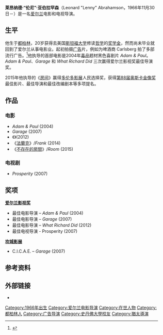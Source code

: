 {{noteTA
|G1=Movie
|T=zh-cn:伦尼·亚伯拉罕森;zh-hk:蘭尼·亞伯咸臣;zh-tw:藍尼·亞伯漢森;
|1=zh-tw:不存在的房間;zh-hk:抖室;zh-cn:房间;
|2=zh-cn:亚伯拉罕森;zh-hk:亞伯咸臣;zh-tw:亞伯漢森;
|3=zh-cn:伦尼;zh-hk:蘭尼;zh-tw:藍尼;
}}
{{Infobox person
| name =  Lenny Abrahamson
| image =
| caption =
| birth_date = {{birth date and age|1966|11|30|df=y}}
| birth_place = 爱尔兰[[都柏林|都柏林]]
| birth_name =Leonard Abrahamson
| othername = 
| occupation = 电影导演、编剧
| spouse =
| years active = 1991-现在
}}

'''莱昂纳德·“伦尼”·亚伯拉罕森'''（Leonard "Lenny" Abrahamson，1966年11月30日－）是一名[[爱尔兰|爱尔兰]]电影和电视导演。

==生平==
他生于[[都柏林|都柏林]]，20岁获得去美国[[斯坦福大学|斯坦福大学]]修读[[哲学|哲学]]的[[奖学金|奖学金]]，然而尚未毕业就回到了爱尔兰从事电影业。起初拍摄[[广告|广告]]片，例如为啤酒商 Carlsberg 拍了多部流行广告。<ref>{{cite news |title=Lenny Abrahamson: 'Good guys can be complex, too' |author=Ryan Gilbey |url=http://www.theguardian.com/film/2013/jan/03/what-richard-did-lenny-abrahamson |publisher=The Guardian |date=2013-01-03 |accessdate=2013-09-04 |archive-date=2019-11-10 |archive-url=https://web.archive.org/web/20191110174854/https://www.theguardian.com/film/2013/jan/03/what-richard-did-lenny-abrahamson |dead-url=no }}</ref>他执导的首部电影是2004年[[毒品|毒品]]题材黑色喜剧片 ''Adam & Paul''。''Adam & Paul''、''Garage'' 和 ''What Richard Did'' 三次赢得爱尔兰影视奖最佳导演奖。

2015年他执导的《[[房间_(电影)|房间]]》赢得[[多伦多影展|多伦多影展]]人民选择奖，获得[[第88届奥斯卡金像奖|第88届奥斯卡金像奖]]最佳影片、最佳导演和最佳改编剧本等多项提名。

==作品==

=== 电影 ===
* ''Adam & Paul'' (2004)
* ''Garage'' (2007)
* 《{{tsl|en|What Richard Did|高富帥失足記}}》(2012)
* 《[[法蘭克_(2014年電影)|法蘭克]]》/''Frank'' (2014)
* 《[[不存在的房間|不存在的房間]]》/''Room'' (2015)

=== 电视剧 ===
* ''Prosperity'' (2007)

==奖项==
'''[[爱尔兰影视奖|爱尔兰影视奖]]'''
* 最佳电影导演 – ''Adam & Paul'' (2004) 
* 最佳电影导演 – ''Garage'' (2007) 
* 最佳电影导演 – ''What Richard Did'' (2012)
* 最佳电视导演 - Prosperity (2007) 

'''[[坎城影展|坎城影展]]'''
* C.I.C.A.E. – ''Garage'' (2007)

==参考资料==
{{reflist}}

==外部链接==
*{{IMDb name|1049433}}

{{DEFAULTSORT:Abrahamson, Lenny}}
[[Category:1966年出生|Category:1966年出生]]
[[Category:爱尔兰电影导演|Category:爱尔兰电影导演]]
[[Category:在世人物|Category:在世人物]]
[[Category:都柏林人|Category:都柏林人]]
[[Category:广告导演|Category:广告导演]]
[[Category:史丹佛大學校友|Category:史丹佛大學校友]]
[[Category:猶太導演|Category:猶太導演]]